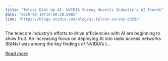 ```yaml
---
title: "Telcos Dial Up AI: NVIDIA Survey Unveils Industry’s AI Trends"
date: "2025-02-19T14:00:20.000Z"
link: "https://blogs.nvidia.com/blog/ai-telcos-survey-2025/"
---
```


The telecom industry’s efforts to drive efficiencies with AI are beginning to show fruit. An increasing focus on deploying AI into radio access networks (RANs) was among the key findings of NVIDIA’s t...

[Read more](https://blogs.nvidia.com/blog/ai-telcos-survey-2025/)
